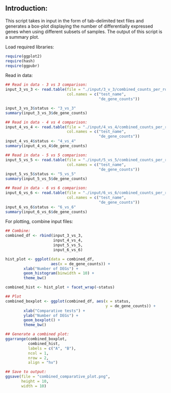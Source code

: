 

## Introduction:
This script takes in input in the form of tab-delimited text files and generates a box-plot displaying the number of differentially expressed genes when using different subsets of samples. The output of this script is a summary plot.  

Load required libraries:

```r
require(ggplot2)
require(hash)
require(ggpubr)
```

Read in data:

```r
## Read in data - 3 vs 3 comparison:
input_3_vs_3 <- read.table(file = "./input/3_v_3/combined_counts_per_row.txt",
                           col.names = c("test_name",
                                         "de_gene_counts"))

input_3_vs_3$status <- "3_vs_3"
summary(input_3_vs_3$de_gene_counts)

## Read in data - 4 vs 4 comparison:
input_4_vs_4 <- read.table(file = "./input/4_vs_4/combined_counts_per_row.txt",
                           col.names = c("test_name",
                                         "de_gene_counts"))
input_4_vs_4$status <- "4_vs_4"
summary(input_4_vs_4$de_gene_counts)

## Read in data - 5 vs 5 comparison:
input_5_vs_5 <- read.table(file = "./input/5_vs_5/combined_counts_per_row.txt",
                           col.names = c("test_name",
                                         "de_gene_counts"))
input_5_vs_5$status <- "5_vs_5"
summary(input_5_vs_5$de_gene_counts)

## Read in data - 6 vs 6 comparison:
input_6_vs_6 <- read.table(file = "./input/6_vs_6/combined_counts_per_row.txt",
                           col.names = c("test_name",
                                         "de_gene_counts"))
input_6_vs_6$status <- "6_vs_6"
summary(input_6_vs_6$de_gene_counts)
```

For plotting, combine input files:

```r
## Combine:
combined_df <- rbind(input_3_vs_3,
                     input_4_vs_4,
                     input_5_vs_5,
                     input_6_vs_6)

hist_plot <- ggplot(data = combined_df,
                    aes(x = de_gene_counts)) +
        xlab("Number of DEGs") +
        geom_histogram(binwidth = 10) +
        theme_bw()

combined_hist <- hist_plot + facet_wrap(~status)

## Plot
combined_boxplot <- ggplot(combined_df, aes(x = status,
                                            y = de_gene_counts)) +
        xlab("Comparative tests") +
        ylab("Number of DEGs") +
        geom_boxplot() +
        theme_bw()

## Generate a combined plot:
ggarrange(combined_boxplot,
          combined_hist,
          labels = c("A", "B"),
          ncol = 1,
          nrow = 2,
          align = "hv")

## Save to output:
ggsave(file = "combined_comparative_plot.png",
       height = 10,
       width = 10)
```
